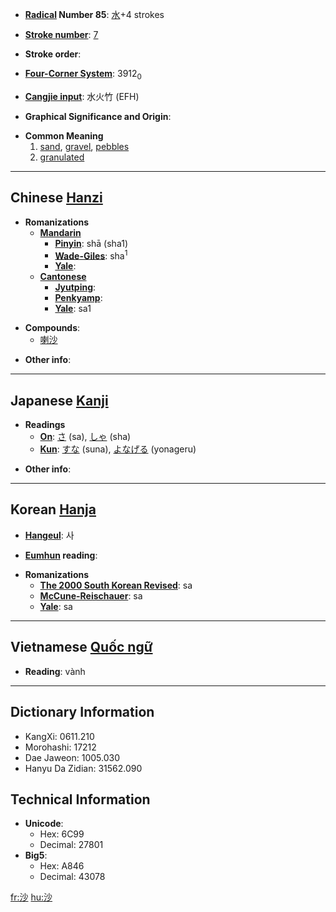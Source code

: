 * '''[[Wiktionary:Chinese radical index| Radical]] Number 85''': [[Wiktionary:Chinese radical index 水|水]]+4 strokes

* '''[[Wiktionary:Chinese total strokes index|Stroke number]]''': [[Wiktionary:Chinese total strokes index 7|7]]

* '''Stroke order''': 

* '''[[Wiktionary:Chinese four corner index|Four-Corner System]]''': 3912<sub>0</sub>

* '''[[Wiktionary:Chinese Cangjie index|Cangjie input]]''': 水火竹 (EFH)

* '''Graphical Significance and Origin''': 

* '''Common Meaning'''
*#[[sand]], [[gravel]], [[pebbles]]
*# [[granulated]]

----

== Chinese [[Hanzi]] ==

* '''Romanizations'''
** '''[[Mandarin]]'''
*** '''[[Pinyin]]''': shā (sha1)
*** '''[[Wade-Giles]]''': sha<sup>1</sup>
*** '''[[Yale]]''': 
** '''[[Cantonese]]'''
*** '''[[Jyutping]]''':
*** '''[[Penkyamp]]''': 
*** '''[[Yale]]''': sa1

* '''Compounds''':
** [[喇沙]]<!-- lǎshā: La Salle, laksa -->

* '''Other info''': 

----

== Japanese [[Kanji]] ==

* '''Readings'''
** '''[[On]]''': [[さ]] (sa), [[しゃ]] (sha)
** '''[[Kun]]''': [[すな]] (suna), [[よなげる]] (yonageru)

* '''Other info''':  

----

== Korean [[Hanja]] ==

* '''[[Hangeul]]''': 사

* '''[[Eumhun]] reading''': 

* '''Romanizations'''
** '''[[The 2000 South Korean Revised Romanization|The 2000 South Korean Revised]]''': sa
** '''[[McCune-Reischauer]]''': sa
** '''[[Yale]]''': sa

----

== Vietnamese [[Quốc ngữ]] ==

* '''Reading''': vành

----

== Dictionary Information ==

* KangXi: 0611.210
* Morohashi: 17212
* Dae Jaweon: 1005.030
* Hanyu Da Zidian: 31562.090

== Technical Information ==

* '''Unicode''':
** Hex: 6C99
** Decimal: 27801
* '''Big5''':
** Hex: A846
** Decimal: 43078

[[fr:沙]]
[[hu:沙]]